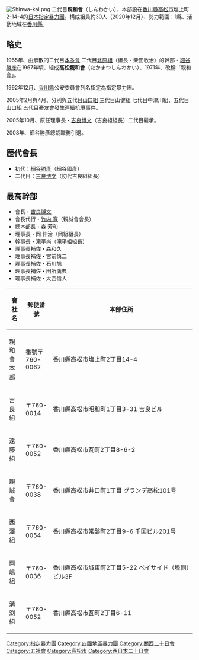 {{Unreferenced |time=2008-03-04T03:30:14+00:00 }}
[[File:Shinwa-kai.png|thumb]]
二代目'''親和會'''（しんわかい）、本部設在[[香川縣|香川縣]][[高松市|高松市]]塩上町2-14-4的[[日本|日本]][[指定暴力團|指定暴力團]]。構成組員約30人（2020年12月）、勢力範圍：1縣、活動地域在[[香川縣|香川縣]]。

==略史==

1965年、由解散的二代目[[本多會|本多會]] 二代目[[北原組|北原組]]（組長・柴田敏治）的幹部・[[細谷勝彦|細谷勝彦]]在1967年頃、組成'''高松親和會'''（たかまつしんわかい）、1971年、改稱「親和會」。

1992年12月、[[香川縣|香川縣]]公安委員會列名指定為指定暴力團。

2005年2月與4月、分別與五代目[[山口組|山口組]] 三代目山健組 七代目中津川組、五代目山口組 五代目豪友會發生連續抗爭事件。

2005年10月、原任理事長・[[吉良博文|吉良博文]]（吉良組組長）二代目繼承。

2008年、細谷勝彥總裁職務引退。

==歴代會長==

*初代：[[細谷勝彥|細谷勝彥]]（細谷國彥）
*二代目：[[吉良博文|吉良博文]]（初代吉良組組長）

==最高幹部==

*會長・[[吉良博文|吉良博文]]
*會長代行・[[竹内寬|竹内 寬]]（親誠會會長）
*總本部長・森 芳和
*理事長・岡 伸治（岡組組長）
*幹事長・滝平尚（滝平組組長）
*理事長補佐・森和久
*理事長補佐・宮前慎二
*理事長補佐・石川旭
*理事長補佐・田所鷹典
*理事長補佐・大西信人


{|class="wikitable" style="text-align: left; background-color: #ffffff;"
!會社名!!郵便番號!!本部住所
|-
|style="height: 30px;" |親和會 本部  
|style="height: 30px;" | 番號〒760-0062  
|style="width: 370px;" | 香川縣高松市塩上町2丁目14-4
|-
|style="height: 30px;" |吉良組    
| 〒760-0014
| 香川縣高松市昭和町1丁目3-31 吉良ビル
|-
|style="height: 30px;" |遠藤組 
| 〒760-0052 
| 香川縣高松市瓦町2丁目8-6-2
|-
|style="height: 30px;" |親誠會   
|〒760-0038   
|香川縣高松市井口町1丁目  グランデ高松101号 
|-
|style="height: 30px;" |西澤組 
| 〒760-0054 
| 香川縣高松市常磐町2丁目9-6  千国ビル201号
|-
|style="height: 30px;" |両嶋組   
|〒760-0036 
|香川縣高松市城東町2丁目5-22  ベイサイド（埠側）ビル3F  
|-
|style="height: 30px;" |溝渕組 
|〒760-0052  
|香川縣高松市瓦町2丁目6-11
|}

{{指定暴力團}}

{{DEFAULTSORT:Shinwa-kai}}
[[Category:指定暴力團|Category:指定暴力團]]
[[Category:四國地區暴力團|Category:四國地區暴力團]]
[[Category:關西二十日會|Category:關西二十日會]]
[[Category:五社會|Category:五社會]]
[[Category:高松市|Category:高松市]]
[[Category:西日本二十日會|Category:西日本二十日會]]
